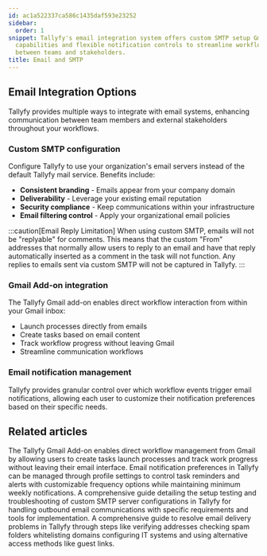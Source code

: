 ```yaml
---
id: ac1a522337ca586c1435daf593e23252
sidebar:
  order: 1
snippet: Tallyfy's email integration system offers custom SMTP setup Gmail add-on
  capabilities and flexible notification controls to streamline workflow communications
  between teams and stakeholders.
title: Email and SMTP
---
```


## Email Integration Options

Tallyfy provides multiple ways to integrate with email systems, enhancing communication between team members and external stakeholders throughout your workflows.

### Custom SMTP configuration

Configure Tallyfy to use your organization's email servers instead of the default Tallyfy mail service. Benefits include:

- **Consistent branding** - Emails appear from your company domain
- **Deliverability** - Leverage your existing email reputation
- **Security compliance** - Keep communications within your infrastructure
- **Email filtering control** - Apply your organizational email policies

:::caution[Email Reply Limitation]
When using custom SMTP, emails will not be "replyable" for comments. This means that the custom "From" addresses that normally allow users to reply to an email and have that reply automatically inserted as a comment in the task will not function. Any replies to emails sent via custom SMTP will not be captured in Tallyfy.
:::

### Gmail Add-on integration

The Tallyfy Gmail add-on enables direct workflow interaction from within your Gmail inbox:

- Launch processes directly from emails
- Create tasks based on email content
- Track workflow progress without leaving Gmail
- Streamline communication workflows

### Email notification management

Tallyfy provides granular control over which workflow events trigger email notifications, allowing each user to customize their notification preferences based on their specific needs.


<PageTree />


## Related articles
<CardGrid>
<LinkTitleCard header="<b>Email > Gmail AddOn</b>" href="/products/pro/integrations/email/how-can-i-manage-my-tasks-with-tallyfys-gmail-add-on/" > The Tallyfy Gmail Add-on enables direct workflow management from Gmail by allowing users to create tasks launch processes and track work progress without leaving their email interface. </LinkTitleCard>
<LinkTitleCard header="<b>Personal Settings > Manage email notifications</b>" href="/products/pro/settings/personal-settings/how-can-i-manage-email-notifications-in-tallyfy/" > Email notification preferences in Tallyfy can be managed through profile settings to control task reminders and alerts with customizable frequency options while maintaining minimum weekly notifications. </LinkTitleCard>
<LinkTitleCard header="<b>Email > Setup custom SMTP sending</b>" href="/products/pro/integrations/email/how-to-set-up-custom-smtp-in-tallyfy/" > A comprehensive guide detailing the setup testing and troubleshooting of custom SMTP server configurations in Tallyfy for handling outbound email communications with specific requirements and tools for implementation. </LinkTitleCard>
<LinkTitleCard header="<b>Support > Not receiving emails from Tallyfy</b>" href="/products/pro/miscellaneous/support/not-receiving-emails-from-tallyfy-how-to-troubleshoot/" > A comprehensive guide to resolve email delivery problems in Tallyfy through steps like verifying addresses checking spam folders whitelisting domains configuring IT systems and using alternative access methods like guest links. </LinkTitleCard>
</CardGrid>